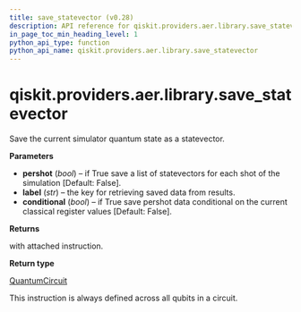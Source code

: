 ```yaml
---
title: save_statevector (v0.28)
description: API reference for qiskit.providers.aer.library.save_statevector in qiskit v0.28
in_page_toc_min_heading_level: 1
python_api_type: function
python_api_name: qiskit.providers.aer.library.save_statevector
---
```


<span id="qiskit-providers-aer-library-save-statevector" />

# qiskit.providers.aer.library.save\_statevector

<Function id="qiskit.providers.aer.library.save_statevector" isDedicatedPage={true} github="https://github.com/qiskit/qiskit-aer/tree/stable/0.8/qiskit/providers/aer/library/save_instructions/save_statevector.py" signature="save_statevector(self, label='statevector', pershot=False, conditional=False)">
  Save the current simulator quantum state as a statevector.

  **Parameters**

  *   **pershot** (*bool*) – if True save a list of statevectors for each shot of the simulation \[Default: False].
  *   **label** (*str*) – the key for retrieving saved data from results.
  *   **conditional** (*bool*) – if True save pershot data conditional on the current classical register values \[Default: False].

  **Returns**

  with attached instruction.

  **Return type**

  [QuantumCircuit](qiskit.circuit.QuantumCircuit "qiskit.circuit.QuantumCircuit")

  <Admonition title="Note" type="note">
    This instruction is always defined across all qubits in a circuit.
  </Admonition>
</Function>

